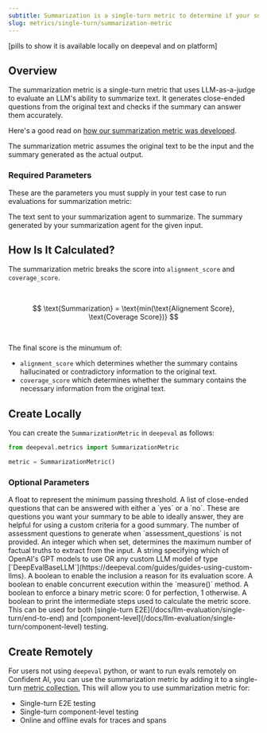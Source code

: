 ```yaml
---
subtitle: Summarization is a single-turn metric to determine if your summarizer is generating facutally correct summaries.
slug: metrics/single-turn/summarization-metric
---
```


[pills to show it is available locally on deepeval and on platform]

## Overview

The summarization metric is a single-turn metric that uses LLM-as-a-judge to evaluate an LLM's ability to summarize text. It generates close-ended questions from the original text and checks if the summary can answer them accurately.

Here's a good read on [how our summarization metric was developed](https://www.confident-ai.com/blog/a-step-by-step-guide-to-evaluating-an-llm-text-summarization-task).

<Warning>

The summarization metric assumes the original text to be the input and the summary generated as the actual output.

</Warning>

### Required Parameters

These are the parameters you must supply in your test case to run evaluations for summarization metric:

<ParamField path="input" type="string" required>
  The text sent to your summarization agent to summarize.
</ParamField>
<ParamField path="actual_output" type="string" required>
  The summary generated by your summarization agent for the given input.
</ParamField>

## How Is It Calculated?

The summarization metric breaks the score into `alignment_score` and `coverage_score`.

<br />

$$
\text{Summarization} = \text{min(\text{Alignement Score}, \text{Coverage Score})}
$$

<br />

The final score is the minumum of:

- `alignment_score` which determines whether the summary contains hallucinated or contradictory information to the original text.
- `coverage_score` which determines whether the summary contains the necessary information from the original text.

## Create Locally

You can create the `SummarizationMetric` in `deepeval` as follows:

```python
from deepeval.metrics import SummarizationMetric

metric = SummarizationMetric()
```

### Optional Parameters

<ParamField path="threshold" type="number" default={0.5}>
  A float to represent the minimum passing threshold.
</ParamField>
<ParamField
  path="assessment_questions"
  type="list of strings"
  default={"questions generated by deepeval at evaluation time"}
>
  A list of close-ended questions that can be answered with either a `yes` or a
  `no`. These are questions you want your summary to be able to ideally answer,
  they are helpful for using a custom criteria for a good summary.
</ParamField>
<ParamField path="n" type="number" default="5">
  The number of assessment questions to generate when `assessment_questions` is
  not provided.
</ParamField>
<ParamField path="truths_extraction_limit" type="number">
  An integer which when set, determines the maximum number of factual truths to
  extract from the input.
</ParamField>
<ParamField path="model" type="string | Object" default="gpt-4.1">
  A string specifying which of OpenAI's GPT models to use OR any custom LLM
  model of type
  [`DeepEvalBaseLLM`](https://deepeval.com/guides/guides-using-custom-llms).
</ParamField>
<ParamField path="include_reason" type="boolean" default={"true"}>
  A boolean to enable the inclusion a reason for its evaluation score.
</ParamField>
<ParamField path="async_mode" type="boolean" default={"true"}>
  A boolean to enable concurrent execution within the `measure()` method.
</ParamField>
<ParamField path="strict_mode" type="boolean" default={"false"}>
  A boolean to enforce a binary metric score: 0 for perfection, 1 otherwise.
</ParamField>
<ParamField path="verbose_mode" type="boolean" default={"false"}>
  A boolean to print the intermediate steps used to calculate the metric score.
</ParamField>

<Success>
  This can be used for both [single-turn
  E2E](/docs/llm-evaluation/single-turn/end-to-end) and
  [component-level](/docs/llm-evaluation/single-turn/component-level) testing.
</Success>

## Create Remotely

For users not using `deepeval` python, or want to run evals remotely on Confident AI, you can use the summarization metric by adding it to a single-turn [metric collection.](/metrics/metric-collections) This will allow you to use summarization metric for:

- Single-turn E2E testing
- Single-turn component-level testing
- Online and offline evals for traces and spans
